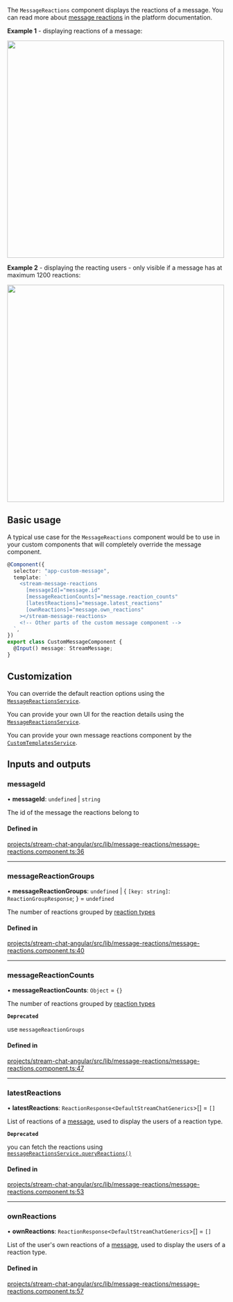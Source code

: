 
The `MessageReactions` component displays the reactions of a message. You can read more about [message reactions](https://getstream.io/chat/docs/javascript/send_reaction/?language=javascript) in the platform documentation.

**Example 1** - displaying reactions of a message:

<img src={MessageReactionsScreenshot} width="500" />

**Example 2** - displaying the reacting users - only visible if a message has at maximum 1200 reactions:

<img src={MessageReactionsDetailsScreenshot} width="500" />

## Basic usage

A typical use case for the `MessageReactions` component would be to use in your custom components that will completely override the message component.

```typescript
@Component({
  selector: "app-custom-message",
  template: `
    <stream-message-reactions
      [messageId]="message.id"
      [messageReactionCounts]="message.reaction_counts"
      [latestReactions]="message.latest_reactions"
      [ownReactions]="message.own_reactions"
    ></stream-message-reactions>
    <!-- Other parts of the custom message component -->
  `,
})
export class CustomMessageComponent {
  @Input() message: StreamMessage;
}
```

## Customization

You can override the default reaction options using the [`MessageReactionsService`](../services/MessageReactionsService.mdx).

You can provide your own UI for the reaction details using the [`MessageReactionsService`](../services/MessageReactionsService.mdx).

You can provide your own message reactions component by the [`CustomTemplatesService`](../services/CustomTemplatesService.mdx).

[//]: # "Start of generated content"
## Inputs and outputs 


### messageId

• **messageId**: `undefined` \| `string`

The id of the message the reactions belong to

#### Defined in

[projects/stream-chat-angular/src/lib/message-reactions/message-reactions.component.ts:36](https://github.com/GetStream/stream-chat-angular/blob/b6c0746e266edca2e1e4f4b45674751dbaf652e4/projects/stream-chat-angular/src/lib/message-reactions/message-reactions.component.ts#L36)

___

### messageReactionGroups

• **messageReactionGroups**: `undefined` \| \{ `[key: string]`: `ReactionGroupResponse`;  } = `undefined`

The number of reactions grouped by [reaction types](https://github.com/GetStream/stream-chat-angular/tree/master/projects/stream-chat-angular/src/lib/message-reactions/message-reactions.component.ts)

#### Defined in

[projects/stream-chat-angular/src/lib/message-reactions/message-reactions.component.ts:40](https://github.com/GetStream/stream-chat-angular/blob/b6c0746e266edca2e1e4f4b45674751dbaf652e4/projects/stream-chat-angular/src/lib/message-reactions/message-reactions.component.ts#L40)

___

### messageReactionCounts

• **messageReactionCounts**: `Object` = `{}`

The number of reactions grouped by [reaction types](https://github.com/GetStream/stream-chat-angular/tree/master/projects/stream-chat-angular/src/lib/message-reactions/message-reactions.component.ts)

**`Deprecated`**

use `messageReactionGroups`

#### Defined in

[projects/stream-chat-angular/src/lib/message-reactions/message-reactions.component.ts:47](https://github.com/GetStream/stream-chat-angular/blob/b6c0746e266edca2e1e4f4b45674751dbaf652e4/projects/stream-chat-angular/src/lib/message-reactions/message-reactions.component.ts#L47)

___

### latestReactions

• **latestReactions**: `ReactionResponse`\<`DefaultStreamChatGenerics`\>[] = `[]`

List of reactions of a [message](../types/stream-message.mdx), used to display the users of a reaction type.

**`Deprecated`**

you can fetch the reactions using [`messageReactionsService.queryReactions()`](https://getstream.io/chat/docs/sdk/angular/services/MessageReactionsService/#queryreactions)

#### Defined in

[projects/stream-chat-angular/src/lib/message-reactions/message-reactions.component.ts:53](https://github.com/GetStream/stream-chat-angular/blob/b6c0746e266edca2e1e4f4b45674751dbaf652e4/projects/stream-chat-angular/src/lib/message-reactions/message-reactions.component.ts#L53)

___

### ownReactions

• **ownReactions**: `ReactionResponse`\<`DefaultStreamChatGenerics`\>[] = `[]`

List of the user's own reactions of a [message](../types/stream-message.mdx), used to display the users of a reaction type.

#### Defined in

[projects/stream-chat-angular/src/lib/message-reactions/message-reactions.component.ts:57](https://github.com/GetStream/stream-chat-angular/blob/b6c0746e266edca2e1e4f4b45674751dbaf652e4/projects/stream-chat-angular/src/lib/message-reactions/message-reactions.component.ts#L57)

[//]: # "End of generated content"
